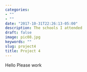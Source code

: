 ```yaml
---
categories:
- ""
- ""
date: "2017-10-31T22:26:13-05:00"
description: The schools I attended
draft: false
image: pic08.jpg
keywords: ""
slug: project4
title: Project 4
---
```



Hello 
Please work